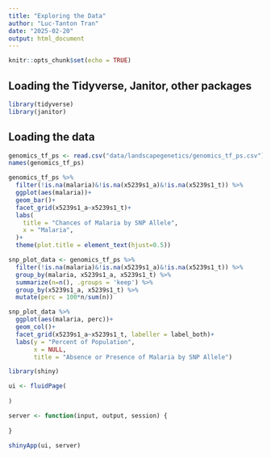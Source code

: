 ```yaml
---
title: "Exploring the Data"
author: "Luc-Tanton Tran"
date: "2025-02-20"
output: html_document
---
```


```r
knitr::opts_chunk$set(echo = TRUE)
```

## Loading the Tidyverse, Janitor, other packages

```r
library(tidyverse)
library(janitor)
```


## Loading the data
```r
genomics_tf_ps <- read.csv("data/landscapegenetics/genomics_tf_ps.csv") %>% clean_names()
names(genomics_tf_ps)
```
```r
genomics_tf_ps %>% 
  filter(!is.na(malaria)&!is.na(x5239s1_a)&!is.na(x5239s1_t)) %>% 
  ggplot(aes(malaria))+
  geom_bar()+
  facet_grid(x5239s1_a~x5239s1_t)+
  labs(
    title = "Chances of Malaria by SNP Allele",
    x = "Malaria",
  )+
  theme(plot.title = element_text(hjust=0.5))

snp_plot_data <- genomics_tf_ps %>% 
  filter(!is.na(malaria)&!is.na(x5239s1_a)&!is.na(x5239s1_t)) %>%
  group_by(malaria, x5239s1_a, x5239s1_t) %>% 
  summarize(n=n(), .groups = 'keep') %>%
  group_by(x5239s1_a, x5239s1_t) %>% 
  mutate(perc = 100*n/sum(n))

snp_plot_data %>% 
  ggplot(aes(malaria, perc))+
  geom_col()+
  facet_grid(x5239s1_a~x5239s1_t, labeller = label_both)+
  labs(y = "Percent of Population",
       x = NULL,
       title = "Absence or Presence of Malaria by SNP Allele")
```

```r
library(shiny)

ui <- fluidPage(
  
)

server <- function(input, output, session) {
  
}

shinyApp(ui, server)
```


